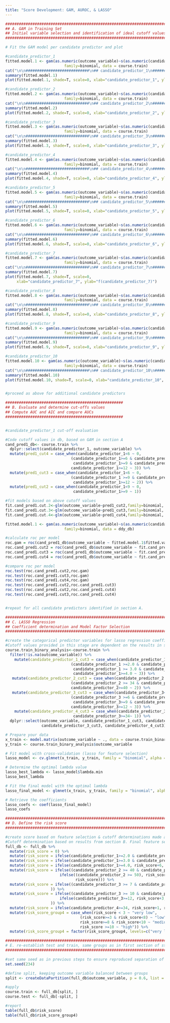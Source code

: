 ---
title: "Score Development: GAM, AUROC, & LASSO"
---


```{r}

################################################################################
## A. GAM in Training Set 
## Initial variable selection and identification of ideal cutoff values
################################################################################

# Fit the GAM model per candidate predictor and plot

#candidate_predictor_1
fitted.model.1 <- gam(as.numeric(outcome_variable)~s(as.numeric(candidate_predictor_1), bs="ps"), method="REML", 
                          family=binomial, data = course.train)
cat("\n\n############################\n## candidate_predictor_1\n############################\n\n")
summary(fitted.model.1)
plot(fitted.model.1, shade=T, scale=0, xlab="candidate_predictor_1", ylab="f(candidate_predictor_1)") 

#candidate_predictor_2
fitted.model.2 <- gam(as.numeric(outcome_variable)~s(as.numeric(candidate_predictor_2), bs="ps"), method="REML", 
                          family=binomial, data = course.train)
cat("\n\n############################\n## candidate_predictor_2\n############################\n\n")
summary(fitted.model.2)
plot(fitted.model.2, shade=T, scale=0, xlab="candidate_predictor_2", ylab="f(candidate_predictor_2)") 

#candidate_predictor_3
fitted.model.3 <- gam(as.numeric(outcome_variable)~s(as.numeric(candidate_predictor_2), bs="ps"), method="REML", 
                          family=binomial, data = course.train)
cat("\n\n############################\n## candidate_predictor_3\n############################\n\n")
summary(fitted.model.3)
plot(fitted.model.3, shade=T, scale=0, xlab="candidate_predictor_3", ylab="f(candidate_predictor_3)") 

#candidate_predictor_4
fitted.model.4 <- gam(as.numeric(outcome_variable)~s(as.numeric(candidate_predictor_4), bs="ps"), method="REML", 
                          family=binomial, data = course.train)
cat("\n\n############################\n## candidate_predictor_4\n############################\n\n")
summary(fitted.model.4)
plot(fitted.model.4, shade=T, scale=0, xlab="candidate_predictor_4", ylab="f(candidate_predictor_4)") 

#candidate_predictor_5
fitted.model.5 <- gam(as.numeric(outcome_variable)~s(as.numeric(candidate_predictor_5), bs="ps"),  
                          family=binomial, data = course.train)
cat("\n\n############################\n## candidate_predictor_5\n############################\n\n")
summary(fitted.model.5)
plot(fitted.model.5, shade=T, scale=0, xlab="candidate_predictor_5", ylab="f(candidate_predictor_5)")

#candidate_predictor_6
fitted.model.6 <- gam(as.numeric(outcome_variable)~s(as.numeric(candidate_predictor_6), bs="ps"),
                          family=binomial, data = course.train)
cat("\n\n############################\n## candidate_predictor_6\n############################\n\n")
summary(fitted.model.6)
plot(fitted.model.6, shade=T, scale=0, xlab="candidate_predictor_6", ylab="f(candidate_predictor_6)")

#candidate_predictor_7
fitted.model.7 <- gam(as.numeric(outcome_variable)~s(as.numeric(candidate_predictor_7), bs="ps"),
                          family=binomial, data = course.train)
cat("\n\n############################\n## candidate_predictor_7\n############################\n\n")
summary(fitted.model.7)
plot(fitted.model.7, shade=T, scale=0,
     xlab="candidate_predictor_7", ylab="f(candidate_predictor_7)")

#candidate_predictor_8  
fitted.model.8 <- gam(as.numeric(outcome_variable)~s(as.numeric(candidate_predictor_8), bs="ps"),
                          family=binomial, data = course.train)
cat("\n\n############################\n## candidate_predictor_8\n############################\n\n")
summary(fitted.model.8)
plot(fitted.model.8, shade=T, scale=0, xlab="candidate_predictor_8", ylab="f(candidate_predictor_8)")

#candidate_predictor_9 
fitted.model.9 <- gam(as.numeric(outcome_variable)~s(as.numeric(candidate_predictor_9), bs="ps"),
                          family=binomial, data = course.train)
cat("\n\n############################\n## candidate_predictor_9\n############################\n\n")
summary(fitted.model.9)
plot(fitted.model.9, shade=T, scale=0, xlab="candidate_predictor_9", ylab="f(candidate_predictor_9)")

#candidate_predictor_10
fitted.model.10 <- gam(as.numeric(outcome_variable)~s(as.numeric(candidate_predictor_10), bs="ps"),
                          family=binomial, data = course.train)
cat("\n\n############################\n## candidate_predictor_10\n############################\n\n")
summary(fitted.model.10)
plot(fitted.model.10, shade=T, scale=0, xlab="candidate_predictor_10", ylab="f(candidate_predictor_10)")


#proceed as above for additional candidate predictors

```


```{r}

####################################################
## B. Evaluate and determine cut-offs values 
## Compute AUC and AIC and compare AUCs
####################################################


#candidate_predictor_1 cut-off evaluation

#Code cutoff values in db, based on GAM in section A
cand_pred1_db<- course.train %>% 
  dplyr::select(candidate_predictor_1, outcome_variable) %>%
  mutate(pred1_cut4 = case_when(candidate_predictor_1<6 ~ 0, 
                             (candidate_predictor_1>=6 & candidate_predictor_1<9) ~ 1,
                              candidate_predictor_1>=9 & candidate_predictor_1<12 ~ 2, 
                             candidate_predictor_1>=12 ~ 3)) %>% 
  mutate(pred1_cut3 = case_when(candidate_predictor_1<6 ~ 0, 
                             (candidate_predictor_1 >=9 & candidate_predictor_1<12) ~ 1,
                              candidate_predictor_1>=12 ~ 2)) %>% 
  mutate(pred1_cut2 = case_when(candidate_predictor_1<9 ~ 0, 
                              candidate_predictor_1>=9 ~ 1)) 

#fit models based on above cutoff values
fit.cand_pred1.cut.2<-glm(outcome_variable~pred1_cut2,family=binomial, data=cand_pred1_db)
fit.cand_pred1.cut.3<-glm(outcome_variable~pred1_cut3,family=binomial, data=cand_pred1_db)
fit.cand_pred1.cut.4<-glm(outcome_variable~pred1_cut4,family=binomial, data=cand_pred1_db)

fitted.model.1 <- gam(as.numeric(outcome_variable)~s(as.numeric(candidate_predictor_1), bs="ps"), method="REML", 
                          family=binomial, data = ddy_db)

#calculate roc per model
roc.gam = roc(cand_pred1_db$outcome_variable ~ fitted.model.1$fitted.values)
roc.cand_pred1.cut2 = roc(cand_pred1_db$outcome_variable ~ fit.cand_pred1.cut.2$fitted.values)
roc.cand_pred1.cut3 = roc(cand_pred1_db$outcome_variable ~ fit.cand_pred1.cut.3$fitted.values)
roc.cand_pred1.cut4 = roc(cand_pred1_db$outcome_variable ~ fit.cand_pred1.cut.4$fitted.values)

#compare roc per model
roc.test(roc.cand_pred1.cut2,roc.gam)
roc.test(roc.cand_pred1.cut3,roc.gam)
roc.test(roc.cand_pred1.cut4,roc.gam)
roc.test(roc.cand_pred1.cut2,roc.cand_pred1.cut3)
roc.test(roc.cand_pred1.cut2,roc.cand_pred1.cut4)
roc.test(roc.cand_pred1.cut3,roc.cand_pred1.cut4)


#repeat for all candidate predictors identified in section A.

```

```{r}

#####################################################################################################################
## C. LASSO Regression
## Coefficient determination and Model Factor Selection
####################################################################################################################

#create the categorical predictor variables for lasso regression coefficient determination. 
#Cutoff values provided in this stage are dependent on the results in section B
course.train_binary_analysis<-course.train %>% 
  filter(!is.na(outcome_variable)) %>% 
    mutate(candidate_predictor_1_cut3 = case_when(candidate_predictor_1<2.0 ~ 0, 
                             (candidate_predictor_1 >=2.0 & candidate_predictor_1 < 3.0) ~ 1,
                              candidate_predictor_1 >= 3.0 & candidate_predictor_1<4.0 ~ 2, 
                              candidate_predictor_1>=4.0 ~ 3)) %>%
   mutate(candidate_predictor_2_cut3 = case_when(candidate_predictor_2 < 34 ~ 0, 
                             (candidate_predictor_2 >= 34 & candidate_predictor_2<40) ~ 1, 
                             candidate_predictor_2>=40 ~ 2)) %>%   
   mutate(candidate_predictor_3_cut3 = case_when(candidate_predictor_3<6 ~ 0, 
                             (candidate_predictor_3 >=6 & candidate_predictor_3<9) ~ 1,
                              candidate_predictor_3>=9 & candidate_predictor_3<12~2,
                             candidate_predictor_3>=12 ~ 3)) %>% 
    mutate(candidate_predictor_4_cut3 = case_when(candidate_predictor_3 < 34 ~ 0,
                              candidate_predictor_3>=34~ 1)) %>% 
  dplyr::select(outcome_variable, candidate_predictor_1_cut3, candidate_predictor_2_cut3, 
                candidate_predictor_3_cut3, candidate_predictor_4_cut3) 

# Prepare your data
x_train <- model.matrix(outcome_variable ~ ., data = course.train_binary_analysis)
y_train <- course.train_binary_analysis$outcome_variable

# Fit model with cross-validation (lasso for feature selection)
lasso_model <- cv.glmnet(x_train, y_train, family = "binomial", alpha = 1)

# Determine the optimal lambda value
lasso_best_lambda <- lasso_model$lambda.min
lasso_best_lambda

# Fit the final model with the optimal lambda
lasso_final_model <- glmnet(x_train, y_train, family = "binomial", alpha = 1, lambda = lasso_best_lambda)

# Retrieve the coefficients
lasso_coefs <- coef(lasso_final_model)
lasso_coefs

```


```{r}

################################################################################
## D. Define the risk score
################################################################################

#create score based on feature selection & cutoff determinations made above
#Cutoff determination based on results from section B. Final feature selection based on results from section C
full_db <- full_db %>%
  mutate(risk_score = 0) %>%
  mutate(risk_score = ifelse(candidate_predictor_1>=2.0 & candidate_predictor_1<3.0, risk_score+2, risk_score)) %>%
  mutate(risk_score = ifelse(candidate_predictor_1>=3.0 & candidate_predictor_1<4.0, risk_score+4, risk_score)) %>%
  mutate(risk_score = ifelse(candidate_predictor_1>=4.0, risk_score+6, risk_score)) %>%
  mutate(risk_score = ifelse((candidate_predictor_2 >= 40 & candidate_predictor_2 < 50), risk_score+1, 
                        ifelse((candidate_predictor_2 >= 50), risk_score+2, 
                               risk_score))) %>%
  mutate(risk_score = ifelse((candidate_predictor_3 >= 7 & candidate_predictor_3 < 10), risk_score+1, risk_score
                    )) %>%
  mutate(risk_score = ifelse((candidate_predictor_3 >= 10 & candidate_predictor_3<12), risk_score+2, 
                        ifelse(candidate_predictor_3>=12, risk_score+3, risk_score)
                    )) %>%
  mutate(risk_score = ifelse(candidate_predictor_4>=34, risk_score+1, risk_score)) %>%
  mutate(risk_score_group4 = case_when(risk_score < 3 ~ "very low", 
                                 (risk_score>=3 & risk_score<8) ~ "low",
                                 risk_score>=8 & risk_score<10 ~ "medium",
                                 risk_score >=10 ~ "high")) %>%
  mutate(risk_score_group4 = factor(risk_score_group4, levels=c("very low", "low", "medium", "high")))


```



```{r}

############################################################################
# E. re-establish test and train, same groups as in first section of study
############################################################################

#set same seed as in previous steps to ensure reproduced separation of derivation (train) & internal validation (test) data
set.seed(234)

#define split, keeping outcome variable balanced between groups
split <- createDataPartition(full_db$outcome_variable, p = 0.6, list = FALSE)

#apply
course.train <- full_db[split, ]
course.test <- full_db[-split, ]

#report
table(full_db$risk_score)
table(full_db$risk_score_group4)


```


